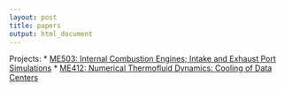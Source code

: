 ```yaml
---
layout: post
title: papers
output: html_document
---
```


Projects:
* [ME503: Internal Combustion Engines; Intake and Exhaust Port Simulations]("/reports/me503_final_report.pdf")
* [ME412: Numerical Thermofluid Dynamics: Cooling of Data Centers]("/reports/me412_final_report.pdf")
